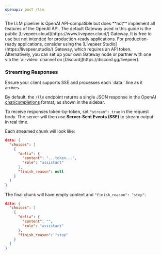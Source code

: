 ```yaml
---
openapi: post /llm
---
```


<Note>
  The LLM pipeline is OpenAI API-compatible but does **not** implement all features of the OpenAI API.
</Note>

<Info>
  The default Gateway used in this guide is the public
  [Livepeer.cloud](https://www.livepeer.cloud/) Gateway. It is free to use but
  not intended for production-ready applications. For production-ready
  applications, consider using the [Livepeer Studio](https://livepeer.studio/)
  Gateway, which requires an API token. Alternatively, you can set up your own
  Gateway node or partner with one via the `ai-video` channel on
  [Discord](https://discord.gg/livepeer).
</Info>

### Streaming Responses

<Note>
  Ensure your client supports SSE and processes each `data:` line as it arrives.
</Note>

By default, the `/llm` endpoint returns a single JSON response in the OpenAI
[chat/completions](https://platform.openai.com/docs/api-reference/chat/object)
format, as shown in the sidebar.

To receive responses token-by-token, set `"stream": true` in the request body. The server will then use **Server-Sent Events (SSE)** to stream output in real time.


Each streamed chunk will look like:

```json
data: {
  "choices": [
    {
      "delta": {
        "content": "...token...",
        "role": "assistant"
      },
      "finish_reason": null
    }
  ]
}
```

The final chunk will have empty content and `"finish_reason": "stop"`:

```json
data: {
  "choices": [
    {
      "delta": {
        "content": "",
        "role": "assistant"
      },
      "finish_reason": "stop"
    }
  ]
}
```

